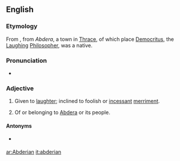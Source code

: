 ==English==

===Etymology===
From {{etyl|grc}} {{term|abdera|abdēra|lang=grc}}, from ''Abdera'', a town in [[Thrace]], of which place [[Democritus]], the [[laughing|Laughing]] [[philosopher|Philosopher]], was a native. {{rfscript|grc}}

===Pronunciation===
* {{a|US}} {{IPA|/æb.ˈdɪɹ.i.ən/|/æb.ˈdɛɹ.i.ən/|lang=en}}

===Adjective===
{{en-adj}}

# Given to [[laughter]]; inclined to foolish or [[incessant]] [[merriment]].
# {{context|usually|capitalized}} Of or belonging to [[Abdera]] or its people.

====Antonyms====
* {{sense|given to laughter}} {{l|en|agelastic}}

[[ar:Abderian]]
[[it:abderian]]